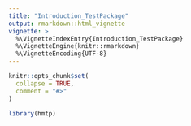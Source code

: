 ```yaml
---
title: "Introduction_TestPackage"
output: rmarkdown::html_vignette
vignette: >
  %\VignetteIndexEntry{Introduction_TestPackage}
  %\VignetteEngine{knitr::rmarkdown}
  %\VignetteEncoding{UTF-8}
---
```


```r
knitr::opts_chunk$set(
  collapse = TRUE,
  comment = "#>"
)
```

```r
library(hmtp)
```
